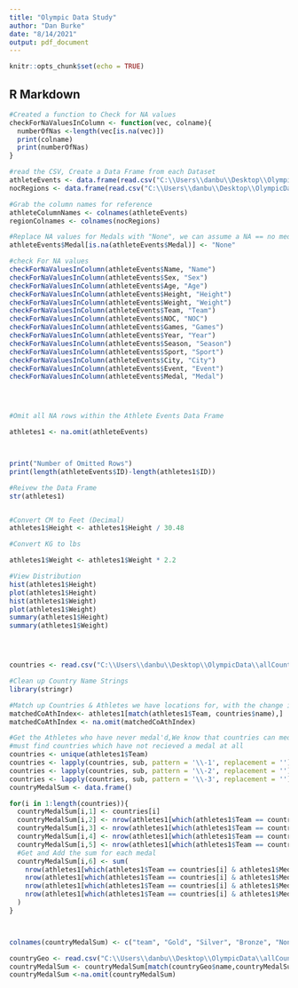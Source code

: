 ```yaml
---
title: "Olympic Data Study"
author: "Dan Burke"
date: "8/14/2021"
output: pdf_document
---
```


```r
knitr::opts_chunk$set(echo = TRUE)
```

## R Markdown
```r
#Created a function to Check for NA values
checkForNaValuesInColumn <- function(vec, colname){
  numberOfNas <-length(vec[is.na(vec)])
  print(colname)
  print(numberOfNas)
}

#read the CSV, Create a Data Frame from each Dataset
athleteEvents <- data.frame(read.csv("C:\\Users\\danbu\\Desktop\\OlympicData\\athlete_events.csv"))
nocRegions <- data.frame(read.csv("C:\\Users\\danbu\\Desktop\\OlympicData\\noc_regions.csv"))

#Grab the column names for reference
athleteColumnNames <- colnames(athleteEvents) 
regionColnames <- colnames(nocRegions)

#Replace NA values for Medals with "None", we can assume a NA == no medal, however we can't assume the same for any other values
athleteEvents$Medal[is.na(athleteEvents$Medal)] <- "None"

#check For NA values
checkForNaValuesInColumn(athleteEvents$Name, "Name")
checkForNaValuesInColumn(athleteEvents$Sex, "Sex")
checkForNaValuesInColumn(athleteEvents$Age, "Age")
checkForNaValuesInColumn(athleteEvents$Height, "Height")
checkForNaValuesInColumn(athleteEvents$Weight, "Weight")
checkForNaValuesInColumn(athleteEvents$Team, "Team")
checkForNaValuesInColumn(athleteEvents$NOC, "NOC")
checkForNaValuesInColumn(athleteEvents$Games, "Games")
checkForNaValuesInColumn(athleteEvents$Year, "Year")
checkForNaValuesInColumn(athleteEvents$Season, "Season")
checkForNaValuesInColumn(athleteEvents$Sport, "Sport")
checkForNaValuesInColumn(athleteEvents$City, "City")
checkForNaValuesInColumn(athleteEvents$Event, "Event")
checkForNaValuesInColumn(athleteEvents$Medal, "Medal")




#Omit all NA rows within the Athlete Events Data Frame

athletes1 <- na.omit(athleteEvents)



print("Number of Omitted Rows")
print(length(athleteEvents$ID)-length(athletes1$ID))

#Reivew the Data Frame
str(athletes1)


#Convert CM to Feet (Decimal)
athletes1$Height <- athletes1$Height / 30.48

#Convert KG to lbs

athletes1$Weight <- athletes1$Weight * 2.2

#View Distribution
hist(athletes1$Height)
plot(athletes1$Height)
hist(athletes1$Weight)
plot(athletes1$Weight)
summary(athletes1$Height)
summary(athletes1$Weight)




countries <- read.csv("C:\\Users\\danbu\\Desktop\\OlympicData\\allCountries.csv")

#Clean up Country Name Strings
library(stringr)

#Match up Countries & Athletes we have locations for, with the change in country names this will affect the data
matchedCoAthIndex<- athletes1[match(athletes1$Team, countries$name),]
matchedCoAthIndex <- na.omit(matchedCoAthIndex)

#Get the Athletes who have never medal'd,We know that countries can medal and not medal one year so we 
#must find countries which have not recieved a medal at all
countries <- unique(athletes1$Team)
countries <- lapply(countries, sub, pattern = '\\-1', replacement = '')
countries <- lapply(countries, sub, pattern = '\\-2', replacement = '')
countries <- lapply(countries, sub, pattern = '\\-3', replacement = '')
countryMedalSum <- data.frame()

for(i in 1:length(countries)){
  countryMedalSum[i,1] <- countries[i]
  countryMedalSum[i,2] <- nrow(athletes1[which(athletes1$Team == countries[i] & athletes1$Medal =="Gold"),])
  countryMedalSum[i,3] <- nrow(athletes1[which(athletes1$Team == countries[i] & athletes1$Medal =="Silver"),])
  countryMedalSum[i,4] <- nrow(athletes1[which(athletes1$Team == countries[i] & athletes1$Medal =="Bronze"),])
  countryMedalSum[i,5] <- nrow(athletes1[which(athletes1$Team == countries[i] & athletes1$Medal =="None"),])
  #Get and Add the sum for each medal
  countryMedalSum[i,6] <- sum(
    nrow(athletes1[which(athletes1$Team == countries[i] & athletes1$Medal =="Gold"),]),
    nrow(athletes1[which(athletes1$Team == countries[i] & athletes1$Medal =="Silver"),]),
    nrow(athletes1[which(athletes1$Team == countries[i] & athletes1$Medal =="Bronze"),]),
    nrow(athletes1[which(athletes1$Team == countries[i] & athletes1$Medal =="None"),])
  )
}



colnames(countryMedalSum) <- c("team", "Gold", "Silver", "Bronze", "None", "Total Athletes") 

countryGeo <- read.csv("C:\\Users\\danbu\\Desktop\\OlympicData\\allCountries.csv")
countryMedalSum <- countryMedalSum[match(countryGeo$name,countryMedalSum$team),]
countryMedalSum <-na.omit(countryMedalSum)














```




